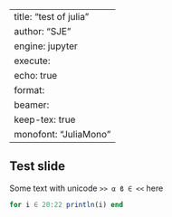 
---
title: "test of julia"
author: "SJE"
engine: jupyter
execute:
  echo: true
format:
  beamer:
    keep-tex: true
    monofont: "JuliaMono"
---

## Test slide

Some text with unicode `>> α ϐ ∈ <<` here

```julia
for i ∈ 20:22 println(i) end
```
